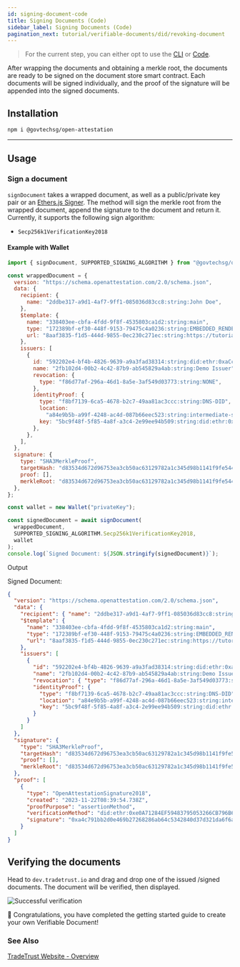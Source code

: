 ```yaml
---
id: signing-document-code
title: Signing Documents (Code)
sidebar_label: Signing Documents (Code)
pagination_next: tutorial/verifiable-documents/did/revoking-document
---
```



<Flow />

> For the current step, you can either opt to use the [CLI](/docs/tutorial/verifiable-documents/did/cli/signing-document-cli) or [Code](/docs/tutorial/verifiable-documents/did/code/signing-document-code).

After wrapping the documents and obtaining a merkle root, the documents are ready to be signed on the document store smart contract. Each documents will be signed individually, and the proof of the signature will be appended into the signed documents.

## Installation

```bash
npm i @govtechsg/open-attestation
```

---

## Usage

### Sign a document

`signDocument` takes a wrapped document, as well as a public/private key pair or an [Ethers.js Signer](https://docs.ethers.io/v5/api/signer/). The method will sign the merkle root from the wrapped document, append the signature to the document and return it. Currently, it supports the following sign algorithm:

- `Secp256k1VerificationKey2018`

#### Example with Wallet

```js
import { signDocument, SUPPORTED_SIGNING_ALGORITHM } from "@govtechsg/open-attestation";

const wrappedDocument = {
  version: "https://schema.openattestation.com/2.0/schema.json",
  data: {
    recipient: {
      name: "2ddbe317-a9d1-4af7-9ff1-085036d83cc8:string:John Doe",
    },
    $template: {
      name: "338403ee-cbfa-4fdd-9f8f-4535803ca1d2:string:main",
      type: "172389bf-ef30-448f-9153-79475c4a0236:string:EMBEDDED_RENDERER",
      url: "8aaf3835-f1d5-444d-9855-0ec230c271ec:string:https://tutorial-renderer.openattestation.com",
    },
    issuers: [
      {
        id: "592202e4-bf4b-4826-9639-a9a3fad38314:string:did:ethr:0xaCc51f664D647C9928196c4e33D46fd98FDaA91D",
        name: "2fb102d4-00b2-4c42-87b9-ab545829a4ab:string:Demo Issuer",
        revocation: {
          type: "f86d77af-296a-46d1-8a5e-3af549d03773:string:NONE",
        },
        identityProof: {
          type: "f8bf7139-6ca5-4678-b2c7-49aa81ac3ccc:string:DNS-DID",
          location:
            "a84e9b5b-a99f-4248-ac4d-087b66eec523:string:intermediate-sapphire-catfish.sandbox.openattestation.com",
          key: "5bc9f48f-5f85-4a8f-a3c4-2e99ee94b509:string:did:ethr:0xaCc51f664D647C9928196c4e33D46fd98FDaA91D#controller",
        },
      },
    ],
  },
  signature: {
    type: "SHA3MerkleProof",
    targetHash: "d83534d672d96753ea3cb50ac63129782a1c345d98b1141f9fe5449f1c225601",
    proof: [],
    merkleRoot: "d83534d672d96753ea3cb50ac63129782a1c345d98b1141f9fe5449f1c225601",
  },
};

const wallet = new Wallet("privateKey");

const signedDocument = await signDocument(
  wrappedDocument,
  SUPPORTED_SIGNING_ALGORITHM.Secp256k1VerificationKey2018,
  wallet
);
console.log(`Signed Document: ${JSON.stringify(signedDocument)}`);
```

Output

Signed Document:

```json
{
  "version": "https://schema.openattestation.com/2.0/schema.json",
  "data": {
    "recipient": { "name": "2ddbe317-a9d1-4af7-9ff1-085036d83cc8:string:John Doe" },
    "$template": {
      "name": "338403ee-cbfa-4fdd-9f8f-4535803ca1d2:string:main",
      "type": "172389bf-ef30-448f-9153-79475c4a0236:string:EMBEDDED_RENDERER",
      "url": "8aaf3835-f1d5-444d-9855-0ec230c271ec:string:https://tutorial-renderer.openattestation.com"
    },
    "issuers": [
      {
        "id": "592202e4-bf4b-4826-9639-a9a3fad38314:string:did:ethr:0xaCc51f664D647C9928196c4e33D46fd98FDaA91D",
        "name": "2fb102d4-00b2-4c42-87b9-ab545829a4ab:string:Demo Issuer",
        "revocation": { "type": "f86d77af-296a-46d1-8a5e-3af549d03773:string:NONE" },
        "identityProof": {
          "type": "f8bf7139-6ca5-4678-b2c7-49aa81ac3ccc:string:DNS-DID",
          "location": "a84e9b5b-a99f-4248-ac4d-087b66eec523:string:intermediate-sapphire-catfish.sandbox.openattestation.com",
          "key": "5bc9f48f-5f85-4a8f-a3c4-2e99ee94b509:string:did:ethr:0xaCc51f664D647C9928196c4e33D46fd98FDaA91D#controller"
        }
      }
    ]
  },
  "signature": {
    "type": "SHA3MerkleProof",
    "targetHash": "d83534d672d96753ea3cb50ac63129782a1c345d98b1141f9fe5449f1c225601",
    "proof": [],
    "merkleRoot": "d83534d672d96753ea3cb50ac63129782a1c345d98b1141f9fe5449f1c225601"
  },
  "proof": [
    {
      "type": "OpenAttestationSignature2018",
      "created": "2023-11-22T08:39:54.738Z",
      "proofPurpose": "assertionMethod",
      "verificationMethod": "did:ethr:0xe0A71284EF59483795053266CB796B65E48B5124#controller",
      "signature": "0xa4c791bb2d0e469b27268286ab64c5342840d37d321da6f6a760c276af34c2187c2eb2d9fd92a483dea82ab75c1c7d2b5e11dcdd48f22e0e5f4e593a560beae31b"
    }
  ]
}
```

## Verifying the documents

Head to `dev.tradetrust.io` and drag and drop one of the issued /signed documents. The document will be verified, then displayed.

![Successful verification](/docs/tutorial/verifiable-documents/ethereum/signing-document/verifying.png)

🎉 Congratulations, you have completed the getting started guide to create your own Verifiable Document!

### See Also

[TradeTrust Website - Overview](/docs/topics/tradetrust-website/overview)
